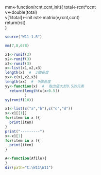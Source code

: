 

mm<-function(rcnt,ccnt,init){
  total<-rcnt*ccnt  
  v<-double(total)  
  v[1:total]<-init
  rst<-matrix(v,rcnt,ccnt)  
  return(rst)  
}



```r
source("W11-1.R")
```  

```r
mm(7,8,678)  
```  

```r
x1<-runif(3)
x2<-runif(3)
x3<-runif(3)
x<-list(x1,x2,x3)  
length(x)  #  3個長度
xx<-c(x1,x2,x3)
length(xx)  #  9個長度  
yy<-function(x)  #  取出值大於0.5的元素
  return(length(x[x>0.5])
         )
yy(runif(10))
```  

```r
x1<-list(c("a","b"),c("c","d"))  
x<-x1[[1]]  
for(item in x ){
  print(item)  
}  
print("---------")  
x<-x1[1]  
for(item in x ){
  print(item)  
}
```         
```r
A<-function(Afile){
}
dir(path="C:\W11\W11")
```






         